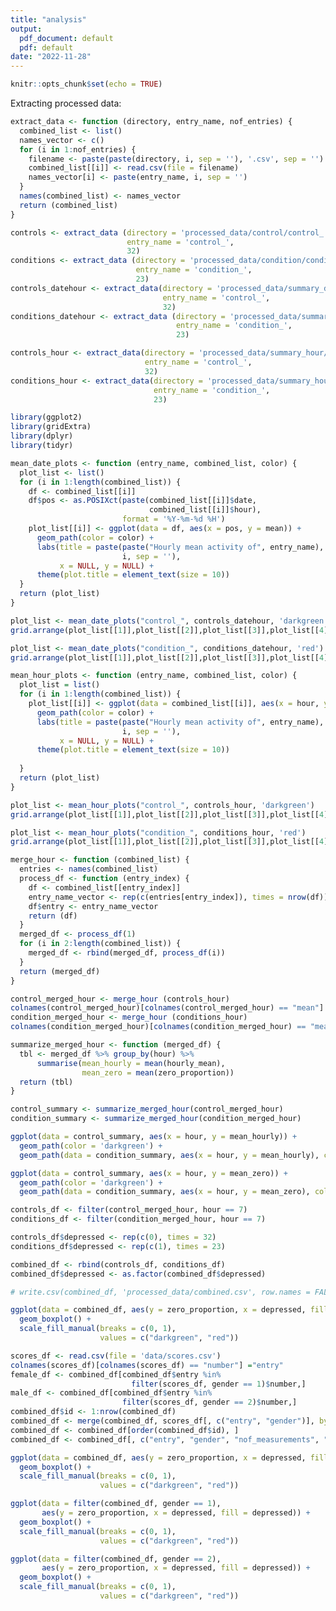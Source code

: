 ```yaml
---
title: "analysis"
output:
  pdf_document: default
  pdf: default
date: "2022-11-28"
---
```


```r
knitr::opts_chunk$set(echo = TRUE)
```

Extracting processed data:
```r
extract_data <- function (directory, entry_name, nof_entries) {
  combined_list <- list()
  names_vector <- c()
  for (i in 1:nof_entries) {
    filename <- paste(paste(directory, i, sep = ''), '.csv', sep = '')
    combined_list[[i]] <- read.csv(file = filename)
    names_vector[i] <- paste(entry_name, i, sep = '')
  }
  names(combined_list) <- names_vector
  return (combined_list)
}

controls <- extract_data (directory = 'processed_data/control/control_',
                          entry_name = 'control_',
                          32)
conditions <- extract_data (directory = 'processed_data/condition/condition_',
                            entry_name = 'condition_',
                            23)
controls_datehour <- extract_data(directory = 'processed_data/summary_datehour/control/control_',
                                  entry_name = 'control_',
                                  32)
conditions_datehour <- extract_data (directory = 'processed_data/summary_datehour/condition/condition_',
                                     entry_name = 'condition_',
                                     23)

controls_hour <- extract_data(directory = 'processed_data/summary_hour/control/control_',
                              entry_name = 'control_',
                              32)
conditions_hour <- extract_data(directory = 'processed_data/summary_hour/condition/condition_',
                                entry_name = 'condition_',
                                23)
```

```r
library(ggplot2)
library(gridExtra)
library(dplyr)
library(tidyr)
```

```r
mean_date_plots <- function (entry_name, combined_list, color) {
  plot_list <- list()
  for (i in 1:length(combined_list)) {
    df <- combined_list[[i]]
    df$pos <- as.POSIXct(paste(combined_list[[i]]$date,
                               combined_list[[i]]$hour),
                         format = '%Y-%m-%d %H')
    plot_list[[i]] <- ggplot(data = df, aes(x = pos, y = mean)) + 
      geom_path(color = color) +
      labs(title = paste(paste("Hourly mean activity of", entry_name),
                         i, sep = ''), 
           x = NULL, y = NULL) +
      theme(plot.title = element_text(size = 10))
  }
  return (plot_list)
}

plot_list <- mean_date_plots("control_", controls_datehour, 'darkgreen')
grid.arrange(plot_list[[1]],plot_list[[2]],plot_list[[3]],plot_list[[4]], nrow = 4)

plot_list <- mean_date_plots("condition_", conditions_datehour, 'red')
grid.arrange(plot_list[[1]],plot_list[[2]],plot_list[[3]],plot_list[[4]], nrow = 4)
```

```r
mean_hour_plots <- function (entry_name, combined_list, color) {
  plot_list = list()
  for (i in 1:length(combined_list)) {
    plot_list[[i]] <- ggplot(data = combined_list[[i]], aes(x = hour, y = mean)) + 
      geom_path(color = color) + 
      labs(title = paste(paste("Hourly mean activity of", entry_name),
                         i, sep = ''),
           x = NULL, y = NULL) +
      theme(plot.title = element_text(size = 10))
             
  }
  return (plot_list)
}

plot_list <- mean_hour_plots("control_", controls_hour, 'darkgreen')
grid.arrange(plot_list[[1]],plot_list[[2]],plot_list[[3]],plot_list[[4]], nrow = 4)

plot_list <- mean_hour_plots("condition_", conditions_hour, 'red')
grid.arrange(plot_list[[1]],plot_list[[2]],plot_list[[3]],plot_list[[4]], nrow = 4)
```

```r
merge_hour <- function (combined_list) {
  entries <- names(combined_list)
  process_df <- function (entry_index) {
    df <- combined_list[[entry_index]]
    entry_name_vector <- rep(c(entries[entry_index]), times = nrow(df))
    df$entry <- entry_name_vector
    return (df)
  }
  merged_df <- process_df(1)
  for (i in 2:length(combined_list)) {
    merged_df <- rbind(merged_df, process_df(i))
  }
  return (merged_df)
}

control_merged_hour <- merge_hour (controls_hour)
colnames(control_merged_hour)[colnames(control_merged_hour) == "mean"] ="hourly_mean"
condition_merged_hour <- merge_hour (conditions_hour)
colnames(condition_merged_hour)[colnames(condition_merged_hour) == "mean"] ="hourly_mean"
```

```r
summarize_merged_hour <- function (merged_df) {
  tbl <- merged_df %>% group_by(hour) %>%
      summarise(mean_hourly = mean(hourly_mean),
                mean_zero = mean(zero_proportion))
  return (tbl)
}

control_summary <- summarize_merged_hour(control_merged_hour)
condition_summary <- summarize_merged_hour(condition_merged_hour)
```



```r
ggplot(data = control_summary, aes(x = hour, y = mean_hourly)) + 
  geom_path(color = 'darkgreen') +
  geom_path(data = condition_summary, aes(x = hour, y = mean_hourly), color = 'red')

ggplot(data = control_summary, aes(x = hour, y = mean_zero)) + 
  geom_path(color = 'darkgreen') +
  geom_path(data = condition_summary, aes(x = hour, y = mean_zero), color = 'red')
```



```r
controls_df <- filter(control_merged_hour, hour == 7)
conditions_df <- filter(condition_merged_hour, hour == 7)

controls_df$depressed <- rep(c(0), times = 32)
conditions_df$depressed <- rep(c(1), times = 23)

combined_df <- rbind(controls_df, conditions_df)
combined_df$depressed <- as.factor(combined_df$depressed)

# write.csv(combined_df, 'processed_data/combined.csv', row.names = FALSE)

ggplot(data = combined_df, aes(y = zero_proportion, x = depressed, fill = depressed)) + 
  geom_boxplot() + 
  scale_fill_manual(breaks = c(0, 1),
                    values = c("darkgreen", "red"))
```
```r
scores_df <- read.csv(file = 'data/scores.csv')
colnames(scores_df)[colnames(scores_df) == "number"] ="entry"
female_df <- combined_df[combined_df$entry %in% 
                           filter(scores_df, gender == 1)$number,]
male_df <- combined_df[combined_df$entry %in% 
                         filter(scores_df, gender == 2)$number,]
combined_df$id <- 1:nrow(combined_df)
combined_df <- merge(combined_df, scores_df[, c("entry", "gender")], by = "entry")
combined_df <- combined_df[order(combined_df$id), ]
combined_df <- combined_df[, c("entry", "gender", "nof_measurements", "nof_zero", "zero_proportion", "hourly_mean", "depressed")]
```


```r
ggplot(data = combined_df, aes(y = zero_proportion, x = depressed, fill = depressed)) + 
  geom_boxplot() + 
  scale_fill_manual(breaks = c(0, 1),
                    values = c("darkgreen", "red"))

ggplot(data = filter(combined_df, gender == 1), 
       aes(y = zero_proportion, x = depressed, fill = depressed)) + 
  geom_boxplot() + 
  scale_fill_manual(breaks = c(0, 1),
                    values = c("darkgreen", "red"))

ggplot(data = filter(combined_df, gender == 2), 
       aes(y = zero_proportion, x = depressed, fill = depressed)) + 
  geom_boxplot() + 
  scale_fill_manual(breaks = c(0, 1),
                    values = c("darkgreen", "red"))
```